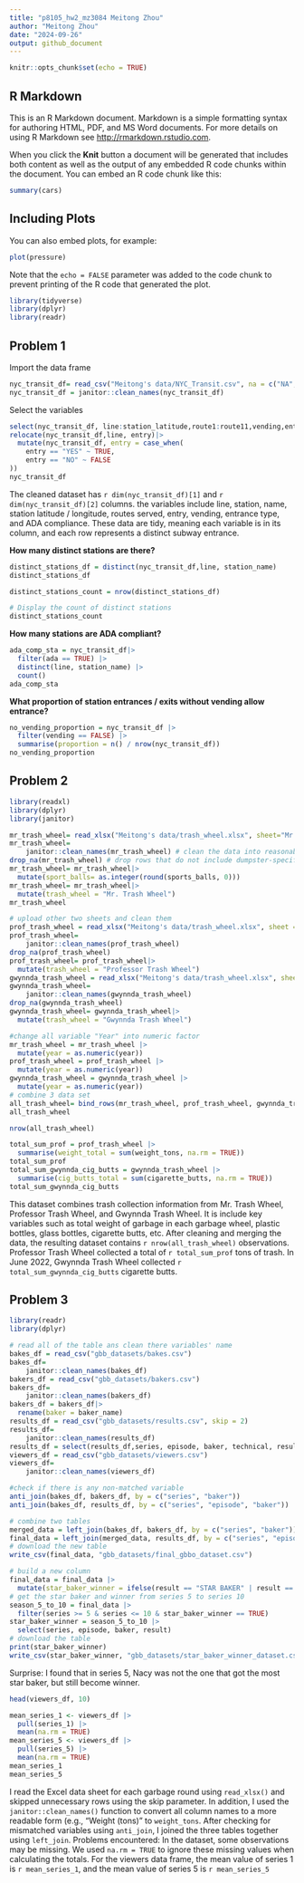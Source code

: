 ```yaml
---
title: "p8105_hw2_mz3084 Meitong Zhou"
author: "Meitong Zhou"
date: "2024-09-26"
output: github_document
---
```


```r
knitr::opts_chunk$set(echo = TRUE)
```

## R Markdown

This is an R Markdown document. Markdown is a simple formatting syntax for authoring HTML, PDF, and MS Word documents. For more details on using R Markdown see <http://rmarkdown.rstudio.com>.

When you click the **Knit** button a document will be generated that includes both content as well as the output of any embedded R code chunks within the document. You can embed an R code chunk like this:

```r
summary(cars)
```

## Including Plots

You can also embed plots, for example:

```r
plot(pressure)
```

Note that the `echo = FALSE` parameter was added to the code chunk to prevent printing of the R code that generated the plot.

```r
library(tidyverse)
library(dplyr)
library(readr)
```

## Problem 1

Import the data frame
```r
nyc_transit_df= read_csv("Meitong's data/NYC_Transit.csv", na = c("NA", "", "."))
nyc_transit_df = janitor::clean_names(nyc_transit_df)
```
Select the variables

```r
select(nyc_transit_df, line:station_latitude,route1:route11,vending,entrance_type,entry,ada)
relocate(nyc_transit_df,line, entry)|>
  mutate(nyc_transit_df, entry = case_when(
    entry == "YES" ~ TRUE,
    entry == "NO" ~ FALSE
))
nyc_transit_df
```

The cleaned dataset has `r dim(nyc_transit_df)[1]` and `r dim(nyc_transit_df)[2]` columns. the variables include line, station, name, station latitude / longitude, routes served, entry, vending, entrance type, and ADA compliance. These data are tidy, meaning each variable is in its column, and each row represents a distinct subway entrance.

**How many distinct stations are there?**

```r
distinct_stations_df = distinct(nyc_transit_df,line, station_name)
distinct_stations_df
```

```r
distinct_stations_count = nrow(distinct_stations_df)

# Display the count of distinct stations
distinct_stations_count
```

**How many stations are ADA compliant?**

```r
ada_comp_sta = nyc_transit_df|>
  filter(ada == TRUE) |>
  distinct(line, station_name) |>
  count()
ada_comp_sta
```
**What proportion of station entrances / exits without vending allow entrance?**
```r
no_vending_proportion = nyc_transit_df |>
  filter(vending == FALSE) |>
  summarise(proportion = n() / nrow(nyc_transit_df))
no_vending_proportion
```

## Problem 2
```r
library(readxl)
library(dplyr)
library(janitor)
```

```r
mr_trash_wheel= read_xlsx("Meitong's data/trash_wheel.xlsx", sheet="Mr. Trash Wheel", skip=1,na = c(".", "NA", ""), col_names = TRUE)
mr_trash_wheel= 
    janitor::clean_names(mr_trash_wheel) # clean the data into reasonable var name.
drop_na(mr_trash_wheel) # drop rows that do not include dumpster-specific data
mr_trash_wheel= mr_trash_wheel|>
  mutate(sport_balls= as.integer(round(sports_balls, 0)))
mr_trash_wheel= mr_trash_wheel|>
  mutate(trash_wheel = "Mr. Trash Wheel")
mr_trash_wheel
```
```r
# upload other two sheets and clean them
prof_trash_wheel = read_xlsx("Meitong's data/trash_wheel.xlsx", sheet = "Professor Trash Wheel", skip = 1)
prof_trash_wheel= 
    janitor::clean_names(prof_trash_wheel)
drop_na(prof_trash_wheel)
prof_trash_wheel= prof_trash_wheel|>
  mutate(trash_wheel = "Professor Trash Wheel")
gwynnda_trash_wheel = read_xlsx("Meitong's data/trash_wheel.xlsx", sheet = "Gwynnda Trash Wheel", skip = 1)
gwynnda_trash_wheel= 
    janitor::clean_names(gwynnda_trash_wheel)
drop_na(gwynnda_trash_wheel)
gwynnda_trash_wheel= gwynnda_trash_wheel|>
  mutate(trash_wheel = "Gwynnda Trash Wheel")
```
```r
#change all variable "Year" into numeric factor
mr_trash_wheel = mr_trash_wheel |>
  mutate(year = as.numeric(year))
prof_trash_wheel = prof_trash_wheel |>
  mutate(year = as.numeric(year))
gwynnda_trash_wheel = gwynnda_trash_wheel |>
  mutate(year = as.numeric(year))
# combine 3 data set
all_trash_wheel= bind_rows(mr_trash_wheel, prof_trash_wheel, gwynnda_trash_wheel)
all_trash_wheel
```
```r
nrow(all_trash_wheel) 
```

```r
total_sum_prof = prof_trash_wheel |>
  summarise(weight_total = sum(weight_tons, na.rm = TRUE))
total_sum_prof
total_sum_gwynnda_cig_butts = gwynnda_trash_wheel |>
  summarise(cig_butts_total = sum(cigarette_butts, na.rm = TRUE))
total_sum_gwynnda_cig_butts
```


This dataset combines trash collection information from Mr. Trash Wheel, Professor Trash Wheel, and Gwynnda Trash Wheel. It is include key variables such as total weight of garbage in each garbage wheel, plastic bottles, glass bottles, cigarette butts, etc. After cleaning and merging the data, the resulting dataset contains `r nrow(all_trash_wheel)`  observations. Professor Trash Wheel collected a total of `r total_sum_prof` tons of trash. In June 2022, Gwynnda Trash Wheel collected `r total_sum_gwynnda_cig_butts` cigarette butts.

## Problem 3

```r
library(readr)
library(dplyr)
```

```r
# read all of the table ans clean there variables' name
bakes_df = read_csv("gbb_datasets/bakes.csv")
bakes_df= 
    janitor::clean_names(bakes_df)
bakers_df = read_csv("gbb_datasets/bakers.csv")
bakers_df= 
    janitor::clean_names(bakers_df)
bakers_df = bakers_df|>
  rename(baker = baker_name)
results_df = read_csv("gbb_datasets/results.csv", skip = 2)
results_df= 
    janitor::clean_names(results_df)
results_df = select(results_df,series, episode, baker, technical, result)
viewers_df = read_csv("gbb_datasets/viewers.csv")
viewers_df= 
    janitor::clean_names(viewers_df)
```

```r
#check if there is any non-matched variable
anti_join(bakes_df, bakers_df, by = c("series", "baker"))
anti_join(bakes_df, results_df, by = c("series", "episode", "baker"))
```
```r
# combine two tables
merged_data = left_join(bakes_df, bakers_df, by = c("series", "baker"))
final_data = left_join(merged_data, results_df, by = c("series", "episode", "baker"))
# download the new table
write_csv(final_data, "gbb_datasets/final_gbbo_dataset.csv")
```

```r
# build a new column
final_data = final_data |>
  mutate(star_baker_winner = ifelse(result == "STAR BAKER" | result == "WINNER", TRUE, FALSE))
# get the star baker and winner from series 5 to series 10
season_5_to_10 = final_data |>
  filter(series >= 5 & series <= 10 & star_baker_winner == TRUE)
star_baker_winner = season_5_to_10 |>
  select(series, episode, baker, result)
# download the table
print(star_baker_winner)
write_csv(star_baker_winner, "gbb_datasets/star_baker_winner_dataset.csv")
```
Surprise: I found that in series 5, Nacy was not the one that got the most star baker, but still become winner.

```r
head(viewers_df, 10)
```
```r
mean_series_1 <- viewers_df |> 
  pull(series_1) |> 
  mean(na.rm = TRUE)
mean_series_5 <- viewers_df |> 
  pull(series_5) |> 
  mean(na.rm = TRUE)
mean_series_1
mean_series_5
```

I read the Excel data sheet for each garbage round using `read_xlsx()` and skipped unnecessary rows using the skip parameter. In addition, I used the `janitor::clean_names()` function to convert all column names to a more readable form (e.g., "Weight (tons)" to `weight_tons`. After checking for mismatched variables using `anti_join`, I joined the three tables together using `left_join`. Problems encountered: In the dataset, some observations may be missing. We used `na.rm = TRUE` to ignore these missing values when calculating the totals. For the viewers data frame, the mean value of series 1 is `r mean_series_1`, and the mean value of series 5 is `r mean_series_5`






